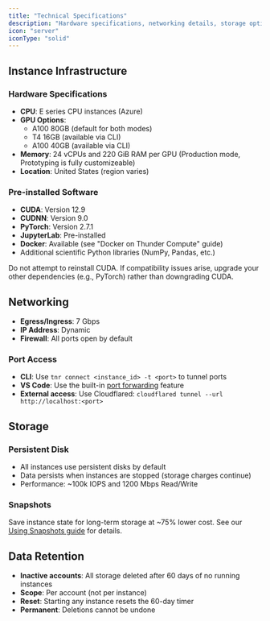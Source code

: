 ```yaml
---
title: "Technical Specifications"
description: "Hardware specifications, networking details, storage options, and pre-installed software for Thunder Compute instances"
icon: "server"
iconType: "solid"
---
```


## Instance Infrastructure

### Hardware Specifications
- **CPU**: E series CPU instances (Azure)
- **GPU Options**: 
  - A100 80GB (default for both modes)
  - T4 16GB (available via CLI)
  - A100 40GB (available via CLI)
- **Memory**: 24 vCPUs and 220 GiB RAM per GPU (Production mode, Prototyping is fully customizeable)
- **Location**: United States (region varies)

### Pre-installed Software
- **CUDA**: Version 12.9
- **CUDNN**: Version 9.0
- **PyTorch**: Version 2.7.1
- **JupyterLab**: Pre-installed
- **Docker**: Available (see "Docker on Thunder Compute" guide)
- Additional scientific Python libraries (NumPy, Pandas, etc.)

<Warning>
  Do not attempt to reinstall CUDA. If compatibility issues arise, upgrade your other dependencies (e.g., PyTorch) rather than downgrading CUDA.
</Warning>

## Networking

- **Egress/Ingress**: 7 Gbps
- **IP Address**: Dynamic
- **Firewall**: All ports open by default

### Port Access

- **CLI**: Use `tnr connect <instance_id> -t <port>` to tunnel ports
- **VS Code**: Use the built-in [port forwarding](https://code.visualstudio.com/docs/debugtest/port-forwarding) feature
- **External access**: Use Cloudflared: `cloudflared tunnel --url http://localhost:<port>`

## Storage

### Persistent Disk

- All instances use persistent disks by default
- Data persists when instances are stopped (storage charges continue)
- Performance: ~100k IOPS and 1200 Mbps Read/Write

### Snapshots

Save instance state for long-term storage at ~75% lower cost. See our [Using Snapshots guide](/guides/using-snapshots) for details.

## Data Retention

- **Inactive accounts**: All storage deleted after 60 days of no running instances
- **Scope**: Per account (not per instance)
- **Reset**: Starting any instance resets the 60-day timer
- **Permanent**: Deletions cannot be undone